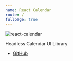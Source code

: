 ```yaml
---
name: React Calendar
route: /
fullpage: true
---
```


![react-calendar](../static/logo/react-calendar.png)

Headless Calendar UI Library

- [GitHub](https://github.com/veccu/react-calendar)
